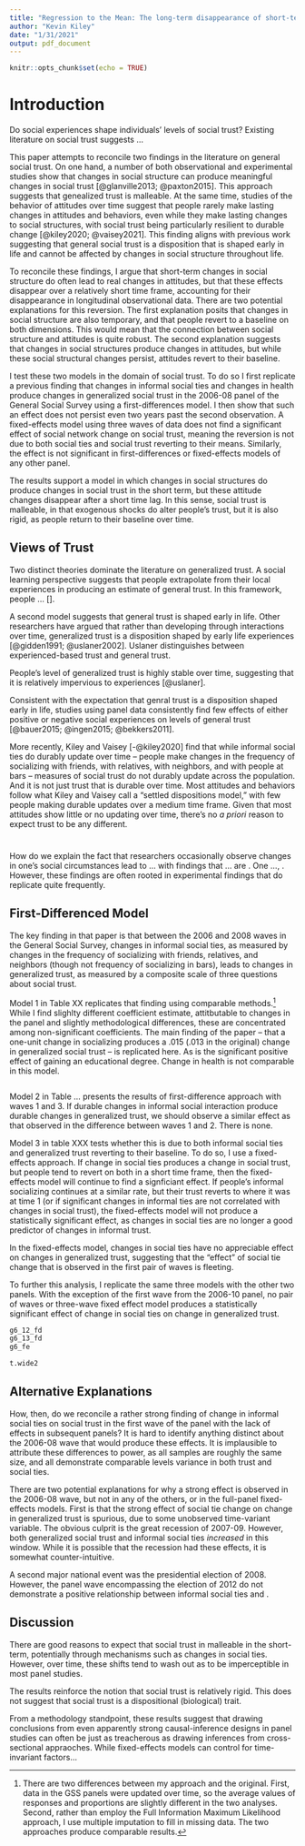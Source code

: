 ```yaml
---
title: "Regression to the Mean: The long-term disappearance of short-term effects"
author: "Kevin Kiley"
date: "1/31/2021"
output: pdf_document
---
```


```r
knitr::opts_chunk$set(echo = TRUE)
```

# Introduction

Do social experiences shape individuals' levels of social trust? Existing literature on social trust suggests ... 

This paper attempts to reconcile two findings in the literature on general social trust. On one hand, a number of both observational and experimental studies show that changes in social structure can produce meaningful changes in social trust [@glanville2013; @paxton2015]. This approach suggests that genealized trust is malleable. At the same time, studies of the behavior of attitudes over time suggest that people rarely make lasting changes in attitudes and behaviors, even while they make lasting changes to social structures, with social trust being particularly resilient to durable change [@kiley2020; @vaisey2021]. This finding aligns with previous work suggesting that general social trust is a disposition that is shaped early in life and cannot be affected by changes in social structure throughout life.

To reconcile these findings, I argue that short-term changes in social structure do often lead to real changes in attitudes, but that these effects disappear over a relatively short time frame, accounting for their disappearance in longitudinal observational data. There are two potential explanations for this reversion. The first explanation posits that changes in social structure are also temporary, and that people revert to a baseline on both dimensions. This would mean that the connection between social structure and attitudes is quite robust. The second explanation suggests that changes in social structures produce changes in attitudes, but while these social structural changes persist, attitudes revert to their baseline. 

I test these two models in the domain of social trust. To do so I first replicate a previous finding that changes in informal social ties and changes in health produce changes in generalized social trust in the 2006-08 panel of the General Social Survey using a first-differences model. I then show that such an effect does not persist even two years past the second observation. A fixed-effects model using three waves of data does not find a significant effect of social network change on social trust, meaning the reversion is not due to both social ties and social trust reverting to their means. Similarly, the effect is not significant in first-differences or fixed-effects models of any other panel.

The results support a model in which changes in social structures do produce changes in social trust in the short term, but these attitude changes disappear after a short time lag. In this sense, social trust is malleable, in that exogenous shocks do alter people's trust, but it is also rigid, as people return to their baseline over time. 

## Views of Trust

Two distinct theories dominate the literature on generalized trust. A social learning perspective suggests that people extrapolate from their local experiences in producing an estimate of general trust. In this framework, people ... []. 


A second model suggests that general trust is shaped early in life. Other researchers have argued that rather than developing through interactions over time,  generalized trust is a disposition shaped by early life experiences [@gidden1991; @uslaner2002]. Uslaner distinguishes between experienced-based trust and general trust. 

People's level of generalized trust is highly stable over time, suggesting that it is relatively impervious to experiences [@uslaner]. 

Consistent with the expectation that genral trust is a disposition shaped early in life, studies using panel data consistently find few effects of either positive or negative social experiences on levels of general trust [@bauer2015; @ingen2015; @bekkers2011]. 

More recently, Kiley and Vaisey [-@kiley2020] find that while informal social ties do durably update over time -- people make changes in the frequency of socializing with friends, with relatives, with neighbors, and with people at bars -- measures of social trust do not durably update across the population. And it is not just trust that is durable over time. Most attitudes and behaviors follow what Kiley and Vaisey call a "settled dispositions model," with few people making durable updates over a medium time frame. Given that most attitudes show little or no updating over time, there's no *a priori* reason to expect trust to be any different.

# 

How do we explain the fact that researchers occasionally observe changes in one's social circumstances lead to ... with findings that ... are . One ..., . However, these findings are often rooted in experimental findings that do replicate quite frequently. 



## First-Differenced Model

The key finding in that paper is that between the 2006 and 2008 waves in the General Social Survey, changes in informal social ties, as measured by changes in the frequency of socializing with friends, relatives, and neighbors (though not frequency of socializing in bars), leads to changes in generalized trust, as measured by a composite scale of three questions about social trust.

Model 1 in  Table XX replicates that finding using comparable methods.[^methods] While I find slighlty different coefficient estimate, attitbutable to changes in the panel and slightly methodological differences, these are concentrated among non-significant coefficients. The main finding of the paper -- that a one-unit change in socializing produces a .015 (.013 in the original) change in generalized social trust -- is replicated here. As is the significant positive effect of gaining an educational degree. Change in health is not comparable in this model.

[^methods]: There are two differences between my approach and the original. First, data in the GSS panels were updated over time, so the average values of responses and proportions are slightly different in the two analyses. Second, rather than employ the Full Information Maximum Likelihood approach, I use multiple imputation to fill in missing data. The two approaches produce comparable results.

```r

```

Model 2 in Table ... presents the results of first-difference approach with waves 1 and 3. If durable changes in informal social interaction produce durable changes in generalized trust, we should observe a similar effect as that observed in the difference between waves 1 and 2. There is none. 

Model 3 in table XXX tests whether this is due to both informal social ties and generalized trust reverting to their baseline. To do so, I use a fixed-effects approach. If change in social ties produces a change in social trust, but people tend to revert on both in a short time frame, then the fixed-effects model will continue to find a signficiant effect. If people's informal socializing continues at a similar rate, but their trust reverts to where it was at time 1 (or if significant changes in informal ties are not correlated with changes in social trust), the fixed-effects model will not produce a statistically significant effect, as changes in social ties are no longer a good predictor of changes in informal trust. 

In the fixed-effects model, changes in social ties have no appreciable effect on changes in generalized trust, suggesting that the "effect" of social tie change that is observed in the first pair of waves is fleeting. 

To further this analysis, I replicate the same three models with the other two panels. With the exception of the first wave from the 2006-10 panel, no pair of waves or three-wave fixed effect model produces a statistically significant effect of change in social ties on change in generalized trust. 


```r
g6_12_fd
g6_13_fd
g6_fe
```

```r
t.wide2
```



## Alternative Explanations

How, then, do we reconcile a rather strong finding of change in informal social ties on social trust in the first wave of the panel with the lack of effects in subsequent panels? It is hard to identify anything distinct about the 2006-08 wave that would produce these effects. It is implausible to attribute these differences to power, as all samples are roughly the same size, and all demonstrate comparable levels variance in both trust and social ties.  

There are two potential explanations for why a strong effect is observed in the 2006-08 wave, but not in any of the others, or in the full-panel fixed-effects models. First is that the strong effect of social tie change on change in generalized trust is spurious, due to some unobserved time-variant variable. The obvious culprit is the great recession of 2007-09. However, both generalized social trust and informal social ties *increased* in this window. While it is possible that the recession had these effects, it is somewhat counter-intuitive. 

A second major national event was the presidential election of 2008. However, the panel wave encompassing the election of 2012 do not demonstrate a positive relationship between informal social ties and .  



## Discussion

There are good reasons to expect that social trust in malleable in the short-term, potentially through mechanisms such as changes in social ties. However, over time, these shifts tend to wash out as to be imperceptible in most panel studies. 

The results reinforce the notion that social trust is relatively rigid. This does not suggest that social trust is a dispositional (biological) trait. 


From a methodology standpoint, these results suggest that drawing conclusions from even apparently strong causal-inference designs in panel studies can often be just as treacherous as drawing inferences from cross-sectional appraoches. While fixed-effects models can control for time-invariant factors... 





